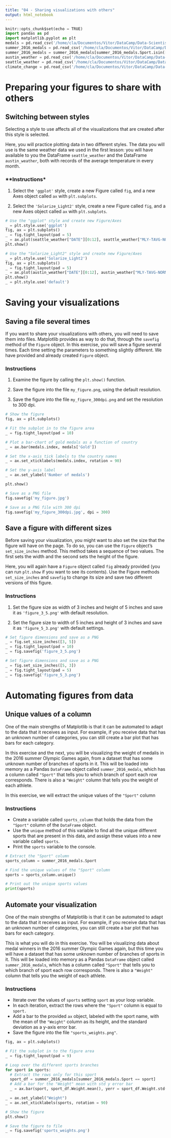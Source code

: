 ```yaml
---
title: "04 - Sharing visualizations with others"
output: html_notebook
---
```


```python
knitr::opts_chunk$set(echo = TRUE)
import pandas as pd
import matplotlib.pyplot as plt
medals = pd.read_csv('/home/cla/Documentos/Vitor/DataCamp/Data-Scientist-with-Python/Datasets/medals_by_country_2016.csv', index_col = 0)
summer_2016_medals = pd.read_csv('/home/cla/Documentos/Vitor/DataCamp/Data-Scientist-with-Python/Datasets/summer2016.csv')
summer_2016_medals = summer_2016_medals[summer_2016_medals.Sport.isin(['Rowing', 'Taekwondo', 'Handball', 'Wrestling', 'Gymnastics', 'Swimming', 'Basketball', 'Boxing', 'Volleyball', 'Athletics'])]
austin_weather = pd.read_csv('/home/cla/Documentos/Vitor/DataCamp/Data-Scientist-with-Python/Datasets/austin_weather.csv')
seattle_weather = pd.read_csv('/home/cla/Documentos/Vitor/DataCamp/Data-Scientist-with-Python/Datasets/seattle_weather.csv')
climate_change = pd.read_csv('/home/cla/Documentos/Vitor/DataCamp/Data-Scientist-with-Python/Datasets/climate_change.csv', parse_dates = True, index_col = 'date')

```

# **Preparing your figures to share with others**

## **Switching between styles**

Selecting a style to use affects all of the visualizations that are created after this style is selected.

Here, you will practice plotting data in two different styles. The data you will use is the same weather data we used in the first lesson: you will have available to you the DataFrame `seattle_weather` and the DataFrame `austin_weather`, both with records of the average temperature in every month.

### **Instructions*

1. Select the `'ggplot'` style, create a new Figure called `fig`, and a new Axes object called `ax` with `plt.subplots`.

2. Select the `'Solarize_Light2'` style, create a new Figure called `fig`, and a new Axes object called `ax` with `plt.subplots`.

```python
# Use the "ggplot" style and create new Figure/Axes
_ = plt.style.use('ggplot')
fig, ax = plt.subplots()
_ = fig.tight_layout(pad = 5)
_ = ax.plot(seattle_weather["DATE"][0:12], seattle_weather["MLY-TAVG-NORMAL"][0:12])
plt.show()

# Use the "Solarize_Light2" style and create new Figure/Axes
_ = plt.style.use('Solarize_Light2')
fig, ax = plt.subplots()
_ = fig.tight_layout(pad = 5)
_ = ax.plot(austin_weather["DATE"][0:12], austin_weather["MLY-TAVG-NORMAL"][0:12])
plt.show()
_ = plt.style.use('default')
```

# **Saving your visualizations**

## **Saving a file several times**

If you want to share your visualizations with others, you will need to save them into files. Matplotlib provides as way to do that, through the `savefig` method of the `Figure` object. In this exercise, you will save a figure several times. Each time setting the parameters to something slightly different. We have provided and already created `Figure` object.

### **Instructions**

1. Examine the figure by calling the `plt.show()` function.

2. Save the figure into the file `my_figure.png`, using the default resolution.

3. Save the figure into the file `my_figure_300dpi.png` and set the resolution to 300 dpi.

```python
# Show the figure
fig, ax = plt.subplots()

# Fit the subplot in to the figure area
_ = fig.tight_layout(pad = 10)

# Plot a bar-chart of gold medals as a function of country
_ = ax.bar(medals.index, medals['Gold'])

# Set the x-axis tick labels to the country names
_ = ax.set_xticklabels(medals.index, rotation = 90)

# Set the y-axis label
_ = ax.set_ylabel('Number of medals')

plt.show()

# Save as a PNG file
fig.savefig('my_figure.jpg')

# Save as a PNG file with 300 dpi
fig.savefig('my_figure_300dpi.jpg', dpi = 300)
```

## **Save a figure with different sizes**

Before saving your visualization, you might want to also set the size that the figure will have on the page. To do so, you can use the `Figure` object's `set_size_inches` method. This method takes a sequence of two values. The first sets the width and the second sets the height of the figure.

Here, you will again have a `Figure` object called `fig` already provided (you can run `plt.show` if you want to see its contents). Use the Figure methods `set_size_inches` and `savefig` to change its size and save two different versions of this figure.

### **Instructions**

1. Set the figure size as width of 3 inches and height of 5 inches and save it as `'figure_3_5.png'` with default resolution.

2. Set the figure size to width of 5 inches and height of 3 inches and save it as `'figure_5_3.png'` with default settings.

```python
# Set figure dimensions and save as a PNG
_ = fig.set_size_inches([3, 5])
_ = fig.tight_layout(pad = 10)
_ = fig.savefig('figure_3_5.png')

# Set figure dimensions and save as a PNG
_ = fig.set_size_inches([5, 3])
_ = fig.tight_layout(pad = 5)
_ = fig.savefig('figure_5_3.png')
```

# **Automating figures from data**

## **Unique values of a column**

One of the main strengths of Matplotlib is that it can be automated to adapt to the data that it receives as input. For example, if you receive data that has an unknown number of categories, you can still create a bar plot that has bars for each category.

In this exercise and the next, you will be visualizing the weight of medalis in the 2016 summer Olympic Games again, from a dataset that has some unknown number of branches of sports in it. This will be loaded into memory as a Pandas `DataFrame` object called `summer_2016_medals`, which has a column called `"Sport"` that tells you to which branch of sport each row corresponds. There is also a `"Weight"` column that tells you the weight of each athlete.

In this exercise, we will extract the unique values of the `"Sport"` column

### **Instructions**

- Create a variable called `sports_column` that holds the data from the `"Sport"` column of the `DataFrame` object.
- Use the `unique` method of this variable to find all the unique different sports that are present in this data, and assign these values into a new variable called `sports`.
- Print the `sports` variable to the console.

```python
# Extract the "Sport" column
sports_column = summer_2016_medals.Sport

# Find the unique values of the "Sport" column
sports = sports_column.unique()

# Print out the unique sports values
print(sports)
```

## **Automate your visualization**

One of the main strengths of Matplotlib is that it can be automated to adapt to the data that it receives as input. For example, if you receive data that has an unknown number of categories, you can still create a bar plot that has bars for each category.

This is what you will do in this exercise. You will be visualizing data about medal winners in the 2016 summer Olympic Games again, but this time you will have a dataset that has some unknown number of branches of sports in it. This will be loaded into memory as a Pandas `DataFrame` object called `summer_2016_medals`, which has a column called `"Sport"` that tells you to which branch of sport each row corresponds. There is also a `"Weight"` column that tells you the weight of each athlete.

### **Instructions**

- Iterate over the values of `sports` setting `sport` as your loop variable.
- In each iteration, extract the rows where the `"Sport"` column is equal to `sport.`
- Add a bar to the provided `ax` object, labeled with the sport name, with the mean of the `"Weight"` column as its height, and the standard deviation as a y-axis error bar.
- Save the figure into the file `"sports_weights.png"`.

```python
fig, ax = plt.subplots()

# Fit the subplot in to the figure area
_ = fig.tight_layout(pad = 9)

# Loop over the different sports branches
for sport in sports:
  # Extract the rows only for this sport
  sport_df = summer_2016_medals[summer_2016_medals.Sport == sport]
  # Add a bar for the "Weight" mean with std y error bar
  _ = ax.bar(sport, sport_df.Weight.mean(), yerr = sport_df.Weight.std())

_ = ax.set_ylabel("Weight")
_ = ax.set_xticklabels(sports, rotation = 90)

# Show the figure
plt.show()

# Save the figure to file
_ = fig.savefig('sports_weights.png')
```
